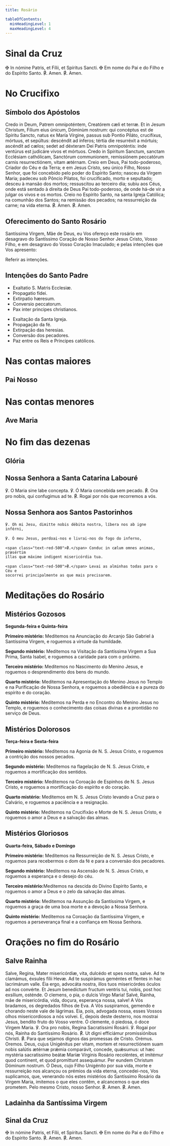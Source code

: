 ```yaml
---
title: Rosário

tableOfContents:
  minHeadingLevel: 1
  maxHeadingLevel: 4
---
```


# Sinal da Cruz

<div class="side-by-side not-content">
  <span>
    <span class="text-red-500">✠</span> In nómine Patris, et Fílii, et Spíritus
    Sancti.
  </span>
  <span>
    <span class="text-red-500">✠</span> Em nome do Pai e do Filho e do Espírito
    Santo.
  </span>
  <span>
    <span class="text-red-500">℟.</span> Amen.
  </span>
  <span>
    <span class="text-red-500">℟.</span> Amen.
  </span>
</div>

# No Crucifixo

## Símbolo dos Apóstolos

<div class="side-by-side not-content">
  <span>
    Credo in Deum, Patrem omnipoténtem, Creatórem cæli et terræ. Et in Jesum
    Christum, Fílium eius únicum, Dóminùm nostrum: qui concéptus est de Spíritu
    Sancto, natus ex María Vírgine, passus sub Pontio Piláto, crucifíxus,
    mórtuus, et sepúltus: descéndit ad ínferos; tértia die resurréxit a mórtuis;
    ascéndit ad cælos; sedet ad déxteram Dei Patris omnipoténtis: inde ventúrus
    est judicáre vivos et mórtuos. Credo in Spíritum Sanctum, sanctam Ecclésiam
    cathólicam, Sanctórum communionem, remissiónem peccatórum carnis
    resurrectiónem, vitam ætérnam.
  </span>
  <span>
    Creio em Deus, Pai todo-poderoso, Criador do Céu e da Terra; e em Jesus
    Cristo, seu único Filho, Nosso Senhor, que foi concebido pelo poder do
    Espírito Santo; nasceu da Virgem Maria; padeceu sob Pôncio Pilatos, foi
    crucificado, morto e sepultado; desceu à mansão dos mortos; ressuscitou ao
    terceiro dia; subiu aos Céus, onde está sentado à direita de Deus Pai
    todo-poderoso, de onde há-de vir a julgar os vivos e os mortos. Creio no
    Espírito Santo, na santa Igreja Católica; na comunhão dos Santos; na
    remissão dos pecados; na ressurreição da carne; na vida eterna.
  </span>
  <span>
    <span class="text-red-500">℟.</span> Amen.
  </span>
  <span>
    <span class="text-red-500">℟.</span> Amen.
  </span>
</div>

## Oferecimento do Santo Rosário

Santíssima Virgem, Mãe de Deus, eu Vos ofereço este rosário em desagravo do
Santíssimo Coração de Nosso Senhor Jesus Cristo, Vosso Filho, e em desagravo
do Vosso Coração Imaculado; e pelas intenções que Vos apresento:

Referir as intenções.

## Intenções do Santo Padre

<div class="side-by-side not-content">
  <ul class="list-styled row">
    <li class="text-justify">Exaltatio S. Matris Ecclesiæ.</li>
    <li class="text-justify">Propagatio fidei.</li>
    <li class="text-justify">Extirpatio hæresum.</li>
    <li class="text-justify">Conversio peccatorum.</li>
    <li class="text-justify">Pax inter principes christianos.</li>
  </ul>
  <ul class="list-styled row">
    <li class="text-justify">Exaltação da Santa Igreja.</li>
    <li class="text-justify">Propagação da fé.</li>
    <li class="text-justify">Extirpação das heresias.</li>
    <li class="text-justify">Conversão dos pecadores.</li>
    <li class="text-justify">Paz entre os Reis e Príncipes católicos.</li>
  </ul>
</div>

# Nas contas maiores

## Pai Nosso


<PaiNosso />

# Nas contas menores

## Ave Maria


<AveMaria />

# No fim das dezenas

## Glória


<Gloria />

## Nossa Senhora a Santa Catarina Labouré

<div class="side-by-side not-content">
  <span>℣. O Maria sine labe concepta.</span>
  <span>℣. Ó Maria concebida sem pecado.</span>
  <span>
    <span class="text-red-500">℟.</span> Ora pro nobis, qui confugimus ad te.
  </span>
  <span>
    <span class="text-red-500">℟.</span> Rogai por nós que recorremos a vós.
  </span>
</div>

## Nossa Senhora aos Santos Pastorinhos

<div class="side-by-side not-content">

    ℣. Oh mi Jesu, dimitte nobis débita nostra, líbera nos ab igne inférni,

    ℣. Ó meu Jesus, perdoai-nos e livrai-nos do fogo do inferno,

    <span class="text-red-500">℟.</span> Conduc in cælum omnes animas, præsértim
    illas quæ máxime indigent misericórdia tua.

    <span class="text-red-500">℟.</span> Levai as alminhas todas para o Céu e
    socorrei principalmente as que mais precisarem.

</div>

# Meditações do Rosário

## Mistérios Gozosos

**Segunda-feira e Quinta-feira**

<p class="text-justify">
  <strong>Primeiro mistério:</strong> Meditemos na Anunciação do Arcanjo São
  Gabriel à Santíssima Virgem, e roguemos a virtude da humildade.
</p>
<p class="text-justify">
  <strong>Segundo mistério:</strong> Meditemos na Visitação da Santíssima Virgem
  a Sua Prima, Santa Isabel, e roguemos a caridade para com o próximo.
</p>
<p class="text-justify">
  <strong>Terceiro mistério:</strong> Meditemos no Nascimento do Menino Jesus, e
  roguemos o desprendimento dos bens do mundo.
</p>
<p class="text-justify">
  <strong>Quarto mistério:</strong> Meditemos na Apresentação do Menino Jesus no
  Templo e na Purificação de Nossa Senhora, e roguemos a obediência e a pureza
  do espírito e do coração.
</p>
<p class="text-justify">
  <strong>Quinto mistério:</strong> Meditemos na Perda e no Encontro do Menino
  Jesus no Templo, e roguemos o conhecimento das coisas divinas e a prontidão no
  serviço de Deus.
</p>

## Mistérios Dolorosos

**Terça-feira e Sexta-feira**

<p class="text-justify">
  <strong>Primeiro mistério:</strong> Meditemos na Agonia de N. S. Jesus Cristo,
  e roguemos a contrição dos nossos pecados.
</p>
<p class="text-justify">
  <strong>Segundo mistério:</strong> Meditemos na flagelação de N. S. Jesus
  Cristo, e roguemos a mortificação dos sentidos.
</p>
<p class="text-justify">
  <strong>Terceiro mistério:</strong> Meditemos na Coroação de Espinhos de N. S.
  Jesus Cristo, e roguemos a mortificação do espírito e do coração.
</p>
<p class="text-justify">
  <strong>Quarto mistério:</strong> Meditemos em N. S. Jesus Cristo levando a
  Cruz para o Calvário, e roguemos a paciência e a resignação.
</p>
<p class="text-justify">
  <strong>Quinto mistério:</strong> Meditemos na Crucifixão e Morte de N. S.
  Jesus Cristo, e roguemos o amor a Deus e a salvação das almas.
</p>

## Mistérios Gloriosos

**Quarta-feira, Sábado e Domingo**

<p class="text-justify">
  <strong>Primeiro mistério:</strong> Meditemos na Ressurreição de N. S. Jesus
  Cristo, e roguemos para recebermos o dom da fé e para a conversão dos
  pecadores.
</p>
<p class="text-justify">
  <strong>Segundo mistério:</strong> Meditemos na Ascensão de N. S. Jesus
  Cristo, e roguemos a esperança e o desejo do céu.
</p>
<p class="text-justify">
  <strong>Terceiro mistério:</strong>Meditemos na descida do Divino Espírito
  Santo, e roguemos o amor a Deus e o zelo da salvação das almas.
</p>
<p class="text-justify">
  <strong>Quarto mistério:</strong> Meditemos na Assunção da Santíssima Virgem,
  e roguemos a graça de uma boa morte e a devoção a Nossa Senhora.
</p>
<p class="text-justify">
  <strong>Quinto mistério:</strong> Meditemos na Coroação da Santíssima Virgem,
  e roguemos a perseverança final e a confiança em Nossa Senhora.
</p>

# Orações no fim do Rosário

## Salve Rainha

<div class="side-by-side not-content">
  <span>
    Salve, Regina, Mater misericórdiæ, vita, dulcédo et spes nostra, salve. Ad
    te clamámus, éxsules fílii Hevæ. Ad te suspirámus geméntes et flentes in hac
    lacrimárum valle. Éia ergo, advocáta nostra, illos tuos misericórdes óculos
    ad nos convérte. Et Jesum benedíctum fructum ventris tui, nobis, post hoc
    exsílium, osténde. O clemens, o pia, o dulcis Virgo Maria!
  </span>
  <span>
    Salvé, Rainha, mãe de misericórdia, vida, doçura, esperança nossa, salve! A
    Vós bradamos, os degredados filhos de Eva. A Vós suspiramos, gemendo e
    chorando neste vale de lágrimas. Eia, pois, advogada nossa, esses Vossos
    olhos misericordiosos a nós volvei. E, depois deste desterro, nos mostrai
    Jesus, bendito fruto do Vosso ventre. Ó clemente, ó piedosa, ó doce Virgem
    Maria.
  </span>
  <span>℣. Ora pro nobis, Regina Sacratíssimi Rosárii.</span>
  <span>℣. Rogai por nós, Rainha do Santíssimo Rosário.</span>
  <span>
    <span class="text-red-500">℟.</span> Ut digni efficiámur promissiónibus
    Christi.
  </span>
  <span>
    <span class="text-red-500">℟.</span> Para que sejamos dignos das promessas
    de Cristo.
  </span>
  <span class="text-red-500 text-center">Orémus.</span>
  <span class="text-red-500 text-center">Oremos.</span>
  <span>
    Deus, cujus Unigénitus per vitam, mortem et resurrectiónem suam nobis
    salútis ætérnæ prǽmia comparávit, concede, quǽsumus: ut hæc mystéria
    sacratissimo beátæ Maríæ Vírginis Rosário recoléntes, et imitémur quod
    continent, et quod promittunt assequámur. Per eundem Christum Dóminum
    nostrum.
  </span>
  <span>
    Ó Deus, cujo Filho Unigénito por sua vida, morte e ressurreição nos alcançou
    os prémios da vida eterna, concedei-nos, Vos suplicamos, que, venerando nós
    estes mistérios do Santíssimo Rosário da Virgem Maria, imitemos o que eles
    contêm, e alcancemos o que eles prometem. Pelo mesmo Cristo, nosso Senhor.
  </span>
  <span>
    <span class="text-red-500">℟.</span> Amen.
  </span>
  <span>
    <span class="text-red-500">℟.</span> Amen.
  </span>
</div>


## Ladainha da Santíssima Virgem

<LadainhaLoreto />

## Sinal da Cruz

<div class="side-by-side not-content">
  <span>
    <span class="text-red-500">✠</span> In nómine Patris, et Fílii, et Spíritus
    Sancti.
  </span>
  <span>
    <span class="text-red-500">✠</span> Em nome do Pai e do Filho e do Espírito
    Santo.
  </span>
  <span>
    <span class="text-red-500">℟.</span> Amen.
  </span>
  <span>
    <span class="text-red-500">℟.</span> Amen.
  </span>
</div>
